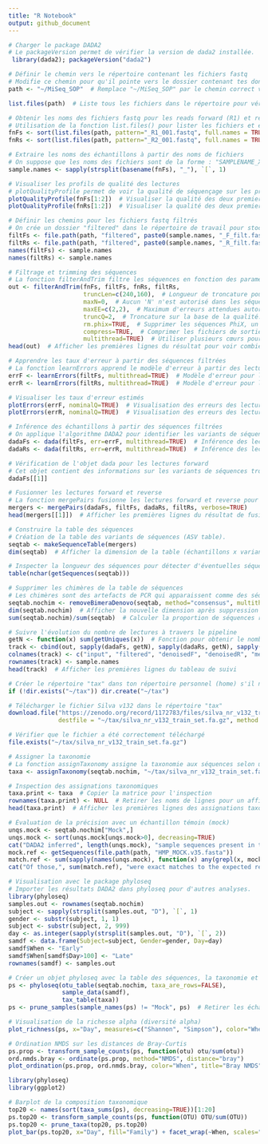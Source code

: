 ```yaml
---
title: "R Notebook"
output: github_document
---
```


```r
# Charger le package DADA2
# Le packageVersion permet de vérifier la version de dada2 installée.
 library(dada2); packageVersion("dada2")
```

```r
# Définir le chemin vers le répertoire contenant les fichiers fastq
# Modifie ce chemin pour qu'il pointe vers le dossier contenant tes données après extraction.
path <- "~/MiSeq_SOP"  # Remplace "~/MiSeq_SOP" par le chemin correct vers tes fichiers fastq.
```

```r
list.files(path)  # Liste tous les fichiers dans le répertoire pour vérifier qu'ils sont bien détectés.
```

```r
# Obtenir les noms des fichiers fastq pour les reads forward (R1) et reverse (R2)
# Utilisation de la fonction list.files() pour lister les fichiers et extraction par motif ("_R1_001.fastq" pour forward).
fnFs <- sort(list.files(path, pattern="_R1_001.fastq", full.names = TRUE))  # Fichiers forward
fnRs <- sort(list.files(path, pattern="_R2_001.fastq", full.names = TRUE))  # Fichiers reverse
```

```r
# Extraire les noms des échantillons à partir des noms de fichiers
# On suppose que les noms des fichiers sont de la forme : "SAMPLENAME_XXX.fastq".
sample.names <- sapply(strsplit(basename(fnFs), "_"), `[`, 1)
```

```r
# Visualiser les profils de qualité des lectures
# plotQualityProfile permet de voir la qualité de séquençage sur les premiers fichiers forward.
plotQualityProfile(fnFs[1:2])  # Visualiser la qualité des deux premiers fichiers forward
plotQualityProfile(fnRs[1:2])  # Visualiser la qualité des deux premiers fichiers reverse
```

```r
# Définir les chemins pour les fichiers fastq filtrés
# On crée un dossier "filtered" dans le répertoire de travail pour stocker les fichiers filtrés.
filtFs <- file.path(path, "filtered", paste0(sample.names, "_F_filt.fastq.gz"))
filtRs <- file.path(path, "filtered", paste0(sample.names, "_R_filt.fastq.gz"))
names(filtFs) <- sample.names
names(filtRs) <- sample.names
```

```r
# Filtrage et trimming des séquences
# La fonction filterAndTrim filtre les séquences en fonction des paramètres définis comme truncLen et maxEE.
out <- filterAndTrim(fnFs, filtFs, fnRs, filtRs, 
                     truncLen=c(240,160),  # Longueur de troncature pour les lectures forward et reverse.
                     maxN=0,  # Aucun 'N' n'est autorisé dans les séquences.
                     maxEE=c(2,2),  # Maximum d'erreurs attendues autorisées par lecture.
                     truncQ=2,  # Troncature sur la base de la qualité.
                     rm.phix=TRUE,  # Supprimer les séquences PhiX, un contaminant courant.
                     compress=TRUE,  # Comprimer les fichiers de sortie.
                     multithread=TRUE)  # Utiliser plusieurs cœurs pour accélérer le traitement.
head(out)  # Afficher les premières lignes du résultat pour voir combien de séquences ont été filtrées.
```

```r
# Apprendre les taux d'erreur à partir des séquences filtrées
# La fonction learnErrors apprend le modèle d'erreur à partir des lectures filtrées.
errF <- learnErrors(filtFs, multithread=TRUE)  # Modèle d'erreur pour les lectures forward
errR <- learnErrors(filtRs, multithread=TRUE)  # Modèle d'erreur pour les lectures reverse
```

```r
# Visualiser les taux d'erreur estimés
plotErrors(errF, nominalQ=TRUE)  # Visualisation des erreurs des lectures forward
plotErrors(errR, nominalQ=TRUE)  # Visualisation des erreurs des lectures reverse
```

```r
# Inférence des échantillons à partir des séquences filtrées
# On applique l'algorithme DADA2 pour identifier les variants de séquences.
dadaFs <- dada(filtFs, err=errF, multithread=TRUE)  # Inférence des lectures forward
dadaRs <- dada(filtRs, err=errR, multithread=TRUE)  # Inférence des lectures reverse
```

```r
# Vérification de l'objet dada pour les lectures forward
# Cet objet contient des informations sur les variants de séquences trouvés.
dadaFs[[1]]
```

```r
# Fusionner les lectures forward et reverse
# La fonction mergePairs fusionne les lectures forward et reverse pour obtenir les séquences complètes.
mergers <- mergePairs(dadaFs, filtFs, dadaRs, filtRs, verbose=TRUE)
head(mergers[[1]])  # Afficher les premières lignes du résultat de fusion pour le premier échantillon
```

```r
# Construire la table des séquences
# Création de la table des variants de séquences (ASV table).
seqtab <- makeSequenceTable(mergers)
dim(seqtab)  # Afficher la dimension de la table (échantillons x variants de séquences)
```

```r
# Inspecter la longueur des séquences pour détecter d'éventuelles séquences anormales
table(nchar(getSequences(seqtab)))
```

```r
# Supprimer les chimères de la table de séquences
# Les chimères sont des artefacts de PCR qui apparaissent comme des séquences erronées.
seqtab.nochim <- removeBimeraDenovo(seqtab, method="consensus", multithread=TRUE, verbose=TRUE)
dim(seqtab.nochim)  # Afficher la nouvelle dimension après suppression des chimères
sum(seqtab.nochim)/sum(seqtab)  # Calculer la proportion de séquences restantes
```

```r
# Suivre l'évolution du nombre de lectures à travers le pipeline
getN <- function(x) sum(getUniques(x))  # Fonction pour obtenir le nombre de séquences uniques
track <- cbind(out, sapply(dadaFs, getN), sapply(dadaRs, getN), sapply(mergers, getN), rowSums(seqtab.nochim))
colnames(track) <- c("input", "filtered", "denoisedF", "denoisedR", "merged", "nonchim")
rownames(track) <- sample.names
head(track)  # Afficher les premières lignes du tableau de suivi
```

```r
# Créer le répertoire "tax" dans ton répertoire personnel (home) s'il n'existe pas
if (!dir.exists("~/tax")) dir.create("~/tax")

# Télécharger le fichier Silva v132 dans le répertoire "tax"
download.file("https://zenodo.org/record/1172783/files/silva_nr_v132_train_set.fa.gz", 
              destfile = "~/tax/silva_nr_v132_train_set.fa.gz", method = "auto")

# Vérifier que le fichier a été correctement téléchargé
file.exists("~/tax/silva_nr_v132_train_set.fa.gz")
```

```r
# Assigner la taxonomie
# La fonction assignTaxonomy assigne la taxonomie aux séquences selon une base de données de référence.
taxa <- assignTaxonomy(seqtab.nochim, "~/tax/silva_nr_v132_train_set.fa.gz", multithread=TRUE)
```

```r
# Inspection des assignations taxonomiques
taxa.print <- taxa  # Copier la matrice pour l'inspection
rownames(taxa.print) <- NULL  # Retirer les noms de lignes pour un affichage plus clair
head(taxa.print)  # Afficher les premières lignes des assignations taxonomiques
```

```r
# Évaluation de la précision avec un échantillon témoin (mock)
unqs.mock <- seqtab.nochim["Mock",]
unqs.mock <- sort(unqs.mock[unqs.mock>0], decreasing=TRUE)
cat("DADA2 inferred", length(unqs.mock), "sample sequences present in the Mock community.\n")
mock.ref <- getSequences(file.path(path, "HMP_MOCK.v35.fasta"))
match.ref <- sum(sapply(names(unqs.mock), function(x) any(grepl(x, mock.ref))))
cat("Of those,", sum(match.ref), "were exact matches to the expected reference sequences.\n")
```

```r
# Visualisation avec le package phyloseq
# Importer les résultats DADA2 dans phyloseq pour d'autres analyses.
library(phyloseq)
samples.out <- rownames(seqtab.nochim)
subject <- sapply(strsplit(samples.out, "D"), `[`, 1)
gender <- substr(subject, 1, 1)
subject <- substr(subject, 2, 999)
day <- as.integer(sapply(strsplit(samples.out, "D"), `[`, 2))
samdf <- data.frame(Subject=subject, Gender=gender, Day=day)
samdf$When <- "Early"
samdf$When[samdf$Day>100] <- "Late"
rownames(samdf) <- samples.out
```

```r
# Créer un objet phyloseq avec la table des séquences, la taxonomie et les données de l'échantillon
ps <- phyloseq(otu_table(seqtab.nochim, taxa_are_rows=FALSE), 
               sample_data(samdf), 
               tax_table(taxa))
ps <- prune_samples(sample_names(ps) != "Mock", ps)  # Retirer les échantillons Mock pour l'analyse
```

```r
# Visualisation de la richesse alpha (diversité alpha)
plot_richness(ps, x="Day", measures=c("Shannon", "Simpson"), color="When")
```

```r
# Ordination NMDS sur les distances de Bray-Curtis
ps.prop <- transform_sample_counts(ps, function(otu) otu/sum(otu))
ord.nmds.bray <- ordinate(ps.prop, method="NMDS", distance="bray")
plot_ordination(ps.prop, ord.nmds.bray, color="When", title="Bray NMDS")
```

```r
library(phyloseq)
library(ggplot2)
```

```r
# Barplot de la composition taxonomique
top20 <- names(sort(taxa_sums(ps), decreasing=TRUE))[1:20]
ps.top20 <- transform_sample_counts(ps, function(OTU) OTU/sum(OTU))
ps.top20 <- prune_taxa(top20, ps.top20)
plot_bar(ps.top20, x="Day", fill="Family") + facet_wrap(~When, scales="free_x")
```


